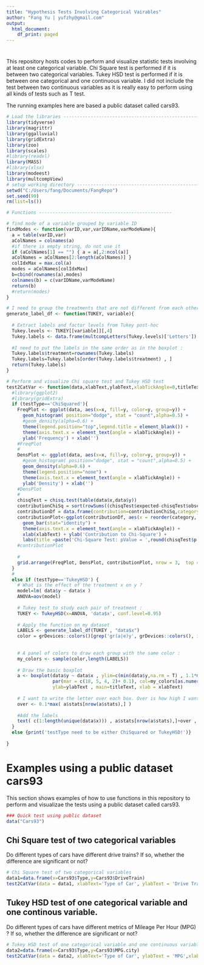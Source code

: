 ```yaml
---
title: "Hypothesis Tests Involving Categorical Vairables"
author: "Fang Yu | yufzhy@gmail.com"
output:
  html_document:
    df_print: paged
---
```

#

This repository hosts codes to perform and visualize statistic tests involving at least one categorical variable. Chi Square test is performed if it is between two categorical variables. Tukey HSD test is performed if it is between one categorical and one continuous variable. I did not include the test between two continuous variables as it is really easy to perform using all kinds of tests such as T test.  

The running examples here are based a public dataset called cars93.

```r
# Load the libraries ------------------------------------------------------
library(tidyverse)
library(magrittr)
library(ggalluvial)
library(gridExtra)
library(zoo)
library(scales)
#library(readxl)
library(MASS)
#library(xlsx)
library(modeest)
library(multcompView)
# setup working directory -------------------------------------------------
setwd("C:/Users/fang/Documents/FangRepo")
set.seed(99)
rm(list=ls())

# Functions -------------------------------------------------

# find mode of a variable grouped by variable ID 
findModes <- function(varID,var,varIDName,varModeName){
  a = table(varID,var)
  aColNames = colnames(a)
  #if there is empty string, do not use it
  if (aColNames[1] == "") { a = a[,2:ncol(a)]
  aColNames = aColNames[2:length(aColNames)] }
  colIdxMax = max.col(a)
  modes = aColNames[colIdxMax]
  b=cbind(rownames(a),modes)
  colnames(b) = c(varIDName,varModeName)
  return(b)
  #return(modes)
}

# I need to group the treatments that are not different from each other together.
generate_label_df <- function(TUKEY, variable){
  
  # Extract labels and factor levels from Tukey post-hoc 
  Tukey.levels <- TUKEY[[variable]][,4]
  Tukey.labels <- data.frame(multcompLetters(Tukey.levels)['Letters'])
  
  #I need to put the labels in the same order as in the boxplot :
  Tukey.labels$treatment=rownames(Tukey.labels)
  Tukey.labels=Tukey.labels[order(Tukey.labels$treatment) , ]
  return(Tukey.labels)
}

# Perform and visualize Chi square test and Tukey HSD test
test2CatVar <- function(data,xlabText,ylabText,xlabTickAngle=0,titleText,testType){
  #library(ggplot2)
  #library(gridExtra)
  if (testType=='ChiSquared'){
    FreqPlot <- ggplot(data, aes(x=x, fill=y, color=y, group=y)) +
      geom_histogram( position="dodge", stat = "count",alpha=0.5) + 
      #geom_density(alpha=0.6) +
      theme(legend.position="top",legend.title = element_blank()) + 
      theme(axis.text.x = element_text(angle = xlabTickAngle)) +
      ylab('Frequency') + xlab('') 
    #FreqPlot
    # 
    DensPlot <- ggplot(data, aes(x=x, fill=y, color=y, group=y)) +
      #geom_histogram( position="dodge", stat = "count",alpha=0.5) +
      geom_density(alpha=0.6) +
      theme(legend.position="none") +
      theme(axis.text.x = element_text(angle = xlabTickAngle)) +
      ylab('Density') + xlab('')
    #DensPlot
    #
    chisqTest = chisq.test(table(data$x,data$y))
    contributionChiSq = sort(rowSums((chisqTest$expected-chisqTest$observed)^2/chisqTest$expected))
    contributionDf = data.frame(contribution=contributionChiSq,category=names(contributionChiSq))
    contributionPlot<-ggplot(contributionDf, aes(x = reorder(category, -contribution), y = contribution)) +
      geom_bar(stat="identity") +
      theme(axis.text.x = element_text(angle = xlabTickAngle)) +
      xlab(xlabText) + ylab('Contribution to Chi-Square') +
      labs(title =paste('Chi-Square Test: pValue = ',round(chisqTest$p.value,2)))
    #contributionPlot
    
    #
    grid.arrange(FreqPlot, DensPlot, contributionPlot, nrow = 3,  top = titleText)
  }
  #
  else if (testType=='TukeyHSD') {
    # What is the effect of the treatment x on y ?
    model=lm( data$y ~ data$x )
    ANOVA=aov(model)
    
    # Tukey test to study each pair of treatment :
    TUKEY <- TukeyHSD(x=ANOVA, 'data$x', conf.level=0.95)
    
    # Apply the function on my dataset
    LABELS <- generate_label_df(TUKEY , "data$x")
    color = grDevices::colors()[grep('gr(a|e)y', grDevices::colors(), invert = T)]
    
    
    # A panel of colors to draw each group with the same color :
    my_colors <- sample(color,length(LABELS))
    
    # Draw the basic boxplot
    a <- boxplot(data$y ~ data$x , ylim=c(min(data$y,na.rm = T) , 1.1*max(data$y,na.rm = T)), las = 2, 
                 par(mar = c(18, 5, 4, 2)+ 0.1), col=my_colors[as.numeric(LABELS[,1])] ,
                 ylab=ylabText , main=titleText, xlab = xlabText)
    
    # I want to write the letter over each box. Over is how high I want to write it.
    over <- 0.1*max( a$stats[nrow(a$stats),] )
    
    #Add the labels
    text( c(1:length(unique(data$x))) , a$stats[nrow(a$stats),]+over , LABELS[,1]  , col=my_colors[as.numeric(LABELS[,1])] )
  }
  else {print('testType need to be either ChiSquared or TukeyHSD!')}
  
}

```

# Examples using a public dataset cars93
This section shows examples of how to use functions in this repository to perform and visualizae the tests using a public dataset called cars93. 
```r
### Quick test using public dataset
data("Cars93")

```
## Chi Square test of two categorical variables
Do different types of cars have different drive trains? If so, whether the difference are significant or not?

```r
# Chi Square test of two categorical variables
data1=data.frame(x=Cars93$Type,y=Cars93$DriveTrain)
test2CatVar(data = data1, xlabText='Type of Car', ylabText = 'Drive Train',xlabTickAngle = 15, titleText='Car Type VS Drive Train', testType = 'ChiSquared')

```

## Tukey HSD test of one categorical variable and one continous variable.
Do different types of cars have different metrics of Mileage Per Hour (MPG) ? If so, whether the difference are significant or not?

```r
# Tukey HSD test of one categorical variable and one continuous variable
data2=data.frame(x=Cars93$Type,y=Cars93$MPG.city)
test2CatVar(data = data2, xlabText='Type of Car', ylabText = 'MPG',xlabTickAngle = 15, titleText='Car Type VS MPG', testType = 'TukeyHSD')

```
